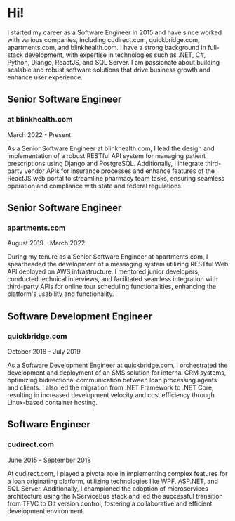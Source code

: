 ---
---

# Hi! <i class="fa-duotone fa-browser"></i>

I started my career as a Software Engineer in 2015 and have since worked with various companies, including cudirect.com, quickbridge.com, apartments.com, and blinkhealth.com. I have a strong background in full-stack development, with expertise in technologies such as .NET, C#, Python, Django, ReactJS, and SQL Server. I am passionate about building scalable and robust software solutions that drive business growth and enhance user experience.

## Senior Software Engineer
### at blinkhealth.com

March 2022 - Present

As a Senior Software Engineer at blinkhealth.com, I lead the design and implementation of a robust RESTful API system for managing patient prescriptions using Django and PostgreSQL. Additionally, I integrate third-party vendor APIs for insurance processes and enhance features of the ReactJS web portal to streamline pharmacy team tasks, ensuring seamless operation and compliance with state and federal regulations.

## Senior Software Engineer
### apartments.com

August 2019 - March 2022

During my tenure as a Senior Software Engineer at apartments.com, I spearheaded the development of a messaging system utilizing RESTful Web API deployed on AWS infrastructure. I mentored junior developers, conducted technical interviews, and facilitated seamless integration with third-party APIs for online tour scheduling functionalities, enhancing the platform's usability and functionality.

## Software Development Engineer
### quickbridge.com

October 2018 - July 2019

As a Software Development Engineer at quickbridge.com, I orchestrated the development and deployment of an SMS solution for internal CRM systems, optimizing bidirectional communication between loan processing agents and clients. I also led the migration from .NET Framework to .NET Core, resulting in increased development velocity and cost efficiency through Linux-based container hosting.

## Software Engineer
### cudirect.com

June 2015 - September 2018

At cudirect.com, I played a pivotal role in implementing complex features for a loan originating platform, utilizing technologies like WPF, ASP.NET, and SQL Server. Additionally, I championed the adoption of microservices architecture using the NServiceBus stack and led the successful transition from TFVC to Git version control, fostering a collaborative and efficient development environment.